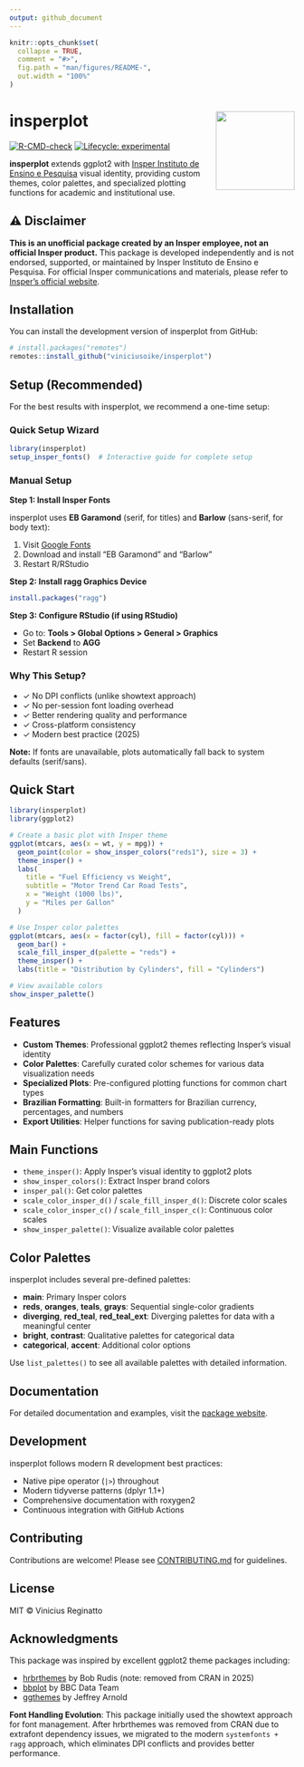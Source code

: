 ```yaml
---
output: github_document
---
```


<!-- README.md is generated from README.Rmd. Please edit that file -->

```r
knitr::opts_chunk$set(
  collapse = TRUE,
  comment = "#>",
  fig.path = "man/figures/README-",
  out.width = "100%"
)
```

# insperplot <img src="man/figures/logo.png" align="right" height="139" />

<!-- badges: start -->
[![R-CMD-check](https://github.com/viniciusreginatto/insperplot/actions/workflows/R-CMD-check.yaml/badge.svg)](https://github.com/viniciusreginatto/insperplot/actions/workflows/R-CMD-check.yaml)
[![Lifecycle: experimental](https://img.shields.io/badge/lifecycle-experimental-orange.svg)](https://lifecycle.r-lib.org/articles/stages.html#experimental)
<!-- badges: end -->

**insperplot** extends ggplot2 with [Insper Instituto de Ensino e Pesquisa](https://www.insper.edu.br/) visual identity, providing custom themes, color palettes, and specialized plotting functions for academic and institutional use.

## ⚠️ Disclaimer

**This is an unofficial package created by an Insper employee, not an official Insper product.** This package is developed independently and is not endorsed, supported, or maintained by Insper Instituto de Ensino e Pesquisa. For official Insper communications and materials, please refer to [Insper's official website](https://www.insper.edu.br/).

## Installation

You can install the development version of insperplot from GitHub:

```r
# install.packages("remotes")
remotes::install_github("viniciusoike/insperplot")
```

## Setup (Recommended)

For the best results with insperplot, we recommend a one-time setup:

### Quick Setup Wizard

```r
library(insperplot)
setup_insper_fonts()  # Interactive guide for complete setup
```

### Manual Setup

**Step 1: Install Insper Fonts**

insperplot uses **EB Garamond** (serif, for titles) and **Barlow** (sans-serif, for body text):

1. Visit [Google Fonts](https://fonts.google.com)
2. Download and install "EB Garamond" and "Barlow"
3. Restart R/RStudio

**Step 2: Install ragg Graphics Device**

```r
install.packages("ragg")
```

**Step 3: Configure RStudio (if using RStudio)**

- Go to: **Tools > Global Options > General > Graphics**
- Set **Backend** to **AGG**
- Restart R session

### Why This Setup?

- ✓ No DPI conflicts (unlike showtext approach)
- ✓ No per-session font loading overhead
- ✓ Better rendering quality and performance
- ✓ Cross-platform consistency
- ✓ Modern best practice (2025)

**Note:** If fonts are unavailable, plots automatically fall back to system defaults (serif/sans).

## Quick Start

```r
library(insperplot)
library(ggplot2)

# Create a basic plot with Insper theme
ggplot(mtcars, aes(x = wt, y = mpg)) +
  geom_point(color = show_insper_colors("reds1"), size = 3) +
  theme_insper() +
  labs(
    title = "Fuel Efficiency vs Weight",
    subtitle = "Motor Trend Car Road Tests",
    x = "Weight (1000 lbs)",
    y = "Miles per Gallon"
  )

# Use Insper color palettes
ggplot(mtcars, aes(x = factor(cyl), fill = factor(cyl))) +
  geom_bar() +
  scale_fill_insper_d(palette = "reds") +
  theme_insper() +
  labs(title = "Distribution by Cylinders", fill = "Cylinders")

# View available colors
show_insper_palette()
```

## Features

- **Custom Themes**: Professional ggplot2 themes reflecting Insper's visual identity
- **Color Palettes**: Carefully curated color schemes for various data visualization needs
- **Specialized Plots**: Pre-configured plotting functions for common chart types
- **Brazilian Formatting**: Built-in formatters for Brazilian currency, percentages, and numbers
- **Export Utilities**: Helper functions for saving publication-ready plots

## Main Functions

- `theme_insper()`: Apply Insper's visual identity to ggplot2 plots
- `show_insper_colors()`: Extract Insper brand colors
- `insper_pal()`: Get color palettes
- `scale_color_insper_d()` / `scale_fill_insper_d()`: Discrete color scales
- `scale_color_insper_c()` / `scale_fill_insper_c()`: Continuous color scales
- `show_insper_palette()`: Visualize available color palettes

## Color Palettes

insperplot includes several pre-defined palettes:

- **main**: Primary Insper colors
- **reds**, **oranges**, **teals**, **grays**: Sequential single-color gradients
- **diverging**, **red_teal**, **red_teal_ext**: Diverging palettes for data with a meaningful center
- **bright**, **contrast**: Qualitative palettes for categorical data
- **categorical**, **accent**: Additional color options

Use `list_palettes()` to see all available palettes with detailed information.

## Documentation

For detailed documentation and examples, visit the [package website](https://viniciusreginatto.github.io/insperplot/).

## Development

insperplot follows modern R development best practices:

- Native pipe operator (`|>`) throughout
- Modern tidyverse patterns (dplyr 1.1+)
- Comprehensive documentation with roxygen2
- Continuous integration with GitHub Actions

## Contributing

Contributions are welcome! Please see [CONTRIBUTING.md](CONTRIBUTING.md) for guidelines.

## License

MIT © Vinicius Reginatto

## Acknowledgments

This package was inspired by excellent ggplot2 theme packages including:

- [hrbrthemes](https://github.com/hrbrmstr/hrbrthemes) by Bob Rudis (note: removed from CRAN in 2025)
- [bbplot](https://github.com/bbc/bbplot) by BBC Data Team
- [ggthemes](https://github.com/jrnold/ggthemes) by Jeffrey Arnold

**Font Handling Evolution**: This package initially used the showtext approach for font management. After hrbrthemes was removed from CRAN due to extrafont dependency issues, we migrated to the modern `systemfonts + ragg` approach, which eliminates DPI conflicts and provides better performance.
